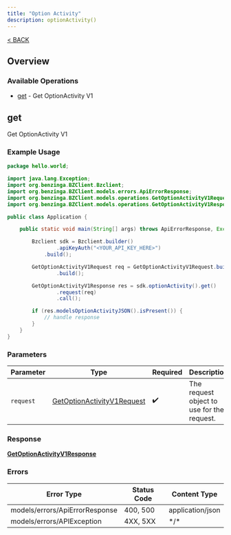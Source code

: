 ```yaml
---
title: "Option Activity"
description: optionActivity()
---
```

[< BACK](/sdks/languages/java#optionactivity)

## Overview

### Available Operations

* [get](#get) - Get OptionActivity V1

## get

Get OptionActivity V1

### Example Usage

```java
package hello.world;

import java.lang.Exception;
import org.benzinga.BZClient.Bzclient;
import org.benzinga.BZClient.models.errors.ApiErrorResponse;
import org.benzinga.BZClient.models.operations.GetOptionActivityV1Request;
import org.benzinga.BZClient.models.operations.GetOptionActivityV1Response;

public class Application {

    public static void main(String[] args) throws ApiErrorResponse, Exception {

        Bzclient sdk = Bzclient.builder()
                .apiKeyAuth("<YOUR_API_KEY_HERE>")
            .build();

        GetOptionActivityV1Request req = GetOptionActivityV1Request.builder()
                .build();

        GetOptionActivityV1Response res = sdk.optionActivity().get()
                .request(req)
                .call();

        if (res.modelsOptionActivityJSON().isPresent()) {
            // handle response
        }
    }
}
```

### Parameters

| Parameter                                                                           | Type                                                                                | Required                                                                            | Description                                                                         |
| ----------------------------------------------------------------------------------- | ----------------------------------------------------------------------------------- | ----------------------------------------------------------------------------------- | ----------------------------------------------------------------------------------- |
| `request`                                                                           | [GetOptionActivityV1Request](../../models/operations/GetOptionActivityV1Request.md) | :heavy_check_mark:                                                                  | The request object to use for the request.                                          |

### Response

**[GetOptionActivityV1Response](../../models/operations/GetOptionActivityV1Response.md)**

### Errors

| Error Type                     | Status Code                    | Content Type                   |
| ------------------------------ | ------------------------------ | ------------------------------ |
| models/errors/ApiErrorResponse | 400, 500                       | application/json               |
| models/errors/APIException     | 4XX, 5XX                       | \*/\*                          |